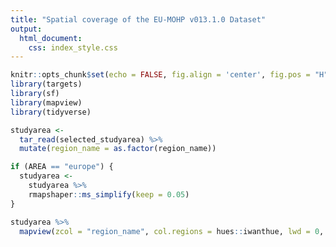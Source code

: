 ```yaml
---
title: "Spatial coverage of the EU-MOHP v013.1.0 Dataset"
output: 
  html_document:
    css: index_style.css
---
```



```r
knitr::opts_chunk$set(echo = FALSE, fig.align = 'center', fig.pos = "H", out.width = "100%", message = FALSE, warning = FALSE, fig.showtext = TRUE)
library(targets)
library(sf)
library(mapview)
library(tidyverse)
```

```r
studyarea <- 
  tar_read(selected_studyarea) %>% 
  mutate(region_name = as.factor(region_name))

if (AREA == "europe") {
  studyarea <- 
    studyarea %>% 
    rmapshaper::ms_simplify(keep = 0.05)
}

studyarea %>%
  mapview(zcol = "region_name", col.regions = hues::iwanthue, lwd = 0, layer.name = "Spatial coverage (labels corresponding to file names)")
```